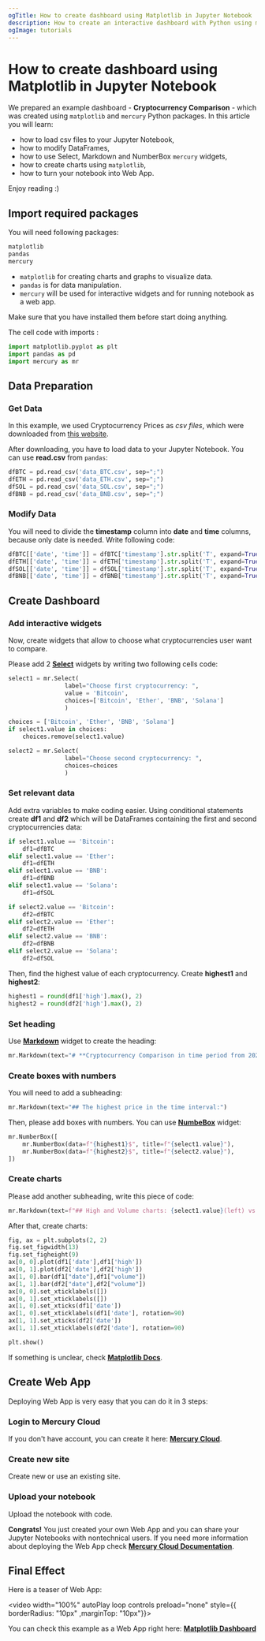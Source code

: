 ```yaml
---
ogTitle: How to create dashboard using Matplotlib in Jupyter Notebook
description: How to create an interactive dashboard with Python using matplotlib and mercury packages in Jupyter Notebook. 
ogImage: tutorials
---
```


# How to create dashboard using Matplotlib in Jupyter Notebook

We prepared an example dashboard - **Cryptocurrency Comparison** - which was created using `matplotlib` and `mercury` Python packages. In this article you will learn:

- how to load csv files to your Jupyter Notebook,
- how to modify DataFrames,
- how to use Select, Markdown and NumberBox `mercury` widgets,
- how to create charts using `matplotlib`,
- how to turn your notebook into Web App.

Enjoy reading :)

## Import required packages

You will need following packages: 

```python 
matplotlib
pandas 
mercury
```

- `matplotlib` for creating charts and graphs to visualize data.
- `pandas`  is for data manipulation.
- `mercury` will be used for interactive widgets and for running notebook as a web app.

Make sure that you have installed them before start doing anything.

The cell code with imports :

```python 
import matplotlib.pyplot as plt 
import pandas as pd 
import mercury as mr 
```

## Data Preparation 

### Get Data

In this example, we used Cryptocurrency Prices as *csv files*, which were downloaded from [this website](https://coinmarketcap.com/).

After downloading, you have to load data to your Jupyter Notebook. You can use **read.csv** from `pandas`:

```python
dfBTC = pd.read_csv('data_BTC.csv', sep=";")
dfETH = pd.read_csv('data_ETH.csv', sep=";")
dfSOL = pd.read_csv('data_SOL.csv', sep=";")
dfBNB = pd.read_csv('data_BNB.csv', sep=";")
``` 

### Modify Data 

You will need to divide the **timestamp** column into **date** and **time** columns, because only date is needed. Write following code: 

```python 
dfBTC[['date', 'time']] = dfBTC['timestamp'].str.split('T', expand=True)
dfETH[['date', 'time']] = dfETH['timestamp'].str.split('T', expand=True)
dfSOL[['date', 'time']] = dfSOL['timestamp'].str.split('T', expand=True)
dfBNB[['date', 'time']] = dfBNB['timestamp'].str.split('T', expand=True)
```

## Create Dashboard

### Add interactive widgets

Now, create widgets that allow to choose what cryptocurrencies user want to compare.

Please add 2 [**Select**](/docs/input-widgets/select/) widgets by writing two following cells code: 

```python
select1 = mr.Select(
                label="Choose first cryptocurrency: ",
                value = 'Bitcoin', 
                choices=['Bitcoin', 'Ether', 'BNB', 'Solana']
                )
```

```python
choices = ['Bitcoin', 'Ether', 'BNB', 'Solana']
if select1.value in choices:
    choices.remove(select1.value)

select2 = mr.Select(
                label="Choose second cryptocurrency: ", 
                choices=choices
                )
```

### Set relevant data 

Add extra variables to make coding easier. Using conditional statements create **df1** and **df2** which will be DataFrames containing the first and second cryptocurrencies data:

```python
if select1.value == 'Bitcoin':
    df1=dfBTC
elif select1.value == 'Ether':
    df1=dfETH
elif select1.value == 'BNB':
    df1=dfBNB
elif select1.value == 'Solana':
    df1=dfSOL

if select2.value == 'Bitcoin':
    df2=dfBTC
elif select2.value == 'Ether':
    df2=dfETH
elif select2.value == 'BNB':
    df2=dfBNB
elif select2.value == 'Solana':
    df2=dfSOL
```

Then, find the highest value of each cryptocurrency. Create **highest1** and **highest2**: 

```python 
highest1 = round(df1['high'].max(), 2)
highest2 = round(df2['high'].max(), 2)
```

### Set heading

Use [**Markdown**](/docs/output-widgets/markdown/) widget to create the heading:

```python
mr.Markdown(text="# **Cryptocurrency Comparison in time period from 2024-04-24 to 2024-05-22**")
```

### Create boxes with numbers 

You will need to add a subheading:

```python
mr.Markdown(text="## The highest price in the time interval:")
```

Then, please add boxes with numbers. You can use [**NumbeBox**](/docs/output-widgets/numberbox/) widget: 

```python 
mr.NumberBox([
    mr.NumberBox(data=f"{highest1}$", title=f"{select1.value}"),
    mr.NumberBox(data=f"{highest2}$", title=f"{select2.value}"),
])
```

### Create charts

Please add another subheading, write this piece of code: 

```python
mr.Markdown(text=f"## High and Volume charts: {select1.value}(left) vs {select2.value}(right)")
```

After that, create charts: 

```python
fig, ax = plt.subplots(2, 2)
fig.set_figwidth(13)
fig.set_figheight(9)
ax[0, 0].plot(df1['date'],df1['high'])
ax[0, 1].plot(df2['date'],df2['high'])
ax[1, 0].bar(df1["date"],df1["volume"])
ax[1, 1].bar(df2["date"],df2["volume"])
ax[0, 0].set_xticklabels([])
ax[0, 1].set_xticklabels([])
ax[1, 0].set_xticks(df1['date'])
ax[1, 0].set_xticklabels(df1['date'], rotation=90)
ax[1, 1].set_xticks(df2['date'])
ax[1, 1].set_xticklabels(df2['date'], rotation=90)

plt.show()
```

If something is unclear, check [**Matplotlib Docs**](https://matplotlib.org/stable/index.html).

## Create Web App

Deploying Web App is very easy that you can do it in 3 steps:

<div className="steps-container">

### Login to Mercury Cloud

If you don't have account, you can create it here: [**Mercury Cloud**](https://cloud.runmercury.com/register).

### Create new site

Create new or use an existing site. 

### Upload your notebook

Upload the notebook with code.

</div>

**Congrats!** You just created your own Web App and you can share your Jupyter Notebooks with nontechnical users. If you need more information about deploying the Web App check [**Mercury Cloud Documentation**](https://runmercury.com/docs/cloud/).

## Final Effect

Here is a teaser of Web App: 

<video width="100%" autoPlay loop controls preload="none" style={{ borderRadius: "10px" ,marginTop: "10px"}}>
  <source
    src="/images/tutorials/dashboards/matplotlib-dashboard.mp4"
    type="video/mp4"
  />
</video>

You can check this example as a Web App right here: [**Matplotlib Dashboard**](https://dashboards.runmercury.com/app/matplotlib-dashboard)
